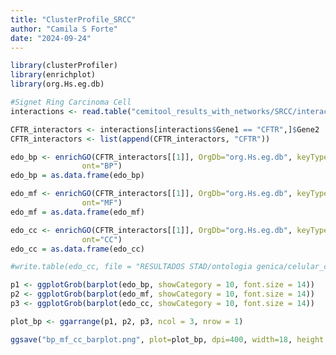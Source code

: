 ---
title: "ClusterProfile_SRCC"
author: "Camila S Forte"
date: "2024-09-24"
---

```{r}
library(clusterProfiler)
library(enrichplot)
library(org.Hs.eg.db)
```


```{r}
#Signet Ring Carcinoma Cell
interactions <- read.table("cemitool_results_with_networks/SRCC/interactions.tsv", sep='\t', header=TRUE)
```


```{r}
CFTR_interactors <- interactions[interactions$Gene1 == "CFTR",]$Gene2
CFTR_interactors <- list(append(CFTR_interactors, "CFTR"))

edo_bp <- enrichGO(CFTR_interactors[[1]], OrgDb="org.Hs.eg.db", keyType="SYMBOL",
                ont="BP")
edo_bp = as.data.frame(edo_bp)

edo_mf <- enrichGO(CFTR_interactors[[1]], OrgDb="org.Hs.eg.db", keyType="SYMBOL",
                ont="MF")
edo_mf = as.data.frame(edo_mf)

edo_cc <- enrichGO(CFTR_interactors[[1]], OrgDb="org.Hs.eg.db", keyType="SYMBOL",
                ont="CC")
edo_cc = as.data.frame(edo_cc)

#write.table(edo_cc, file = "RESULTADOS STAD/ontologia genica/celular_comp_SRCC.txt", sep = "\t", row.names = F)
```


```{r -  bar plots}

p1 <- ggplotGrob(barplot(edo_bp, showCategory = 10, font.size = 14))
p2 <- ggplotGrob(barplot(edo_mf, showCategory = 10, font.size = 14))
p3 <- ggplotGrob(barplot(edo_cc, showCategory = 10, font.size = 14))

plot_bp <- ggarrange(p1, p2, p3, ncol = 3, nrow = 1) 

ggsave("bp_mf_cc_barplot.png", plot=plot_bp, dpi=400, width=18, height = 7, units = "in")
```












